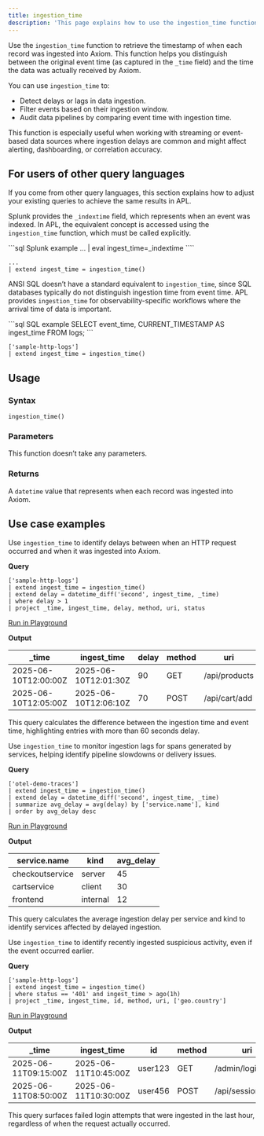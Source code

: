 ```yaml
---
title: ingestion_time
description: 'This page explains how to use the ingestion_time function in APL.'
---
```


Use the `ingestion_time` function to retrieve the timestamp of when each record was ingested into Axiom. This function helps you distinguish between the original event time (as captured in the `_time` field) and the time the data was actually received by Axiom.

You can use `ingestion_time` to:

- Detect delays or lags in data ingestion.
- Filter events based on their ingestion window.
- Audit data pipelines by comparing event time with ingestion time.

This function is especially useful when working with streaming or event-based data sources where ingestion delays are common and might affect alerting, dashboarding, or correlation accuracy.

## For users of other query languages

If you come from other query languages, this section explains how to adjust your existing queries to achieve the same results in APL.

<AccordionGroup>
<Accordion title="Splunk SPL users">

Splunk provides the `_indextime` field, which represents when an event was indexed. In APL, the equivalent concept is accessed using the `ingestion_time` function, which must be called explicitly.

<CodeGroup>
```sql Splunk example
... | eval ingest_time=_indextime
````

```kusto APL equivalent
...
| extend ingest_time = ingestion_time()
```

</CodeGroup>

</Accordion>
<Accordion title="ANSI SQL users">

ANSI SQL doesn’t have a standard equivalent to `ingestion_time`, since SQL databases typically do not distinguish ingestion time from event time. APL provides `ingestion_time` for observability-specific workflows where the arrival time of data is important.

<CodeGroup>
```sql SQL example
SELECT event_time, CURRENT_TIMESTAMP AS ingest_time FROM logs;
```

```kusto APL equivalent
['sample-http-logs']
| extend ingest_time = ingestion_time()
```

</CodeGroup>

</Accordion>
</AccordionGroup>

## Usage

### Syntax

```kusto
ingestion_time()
```

### Parameters

This function doesn’t take any parameters.

### Returns

A `datetime` value that represents when each record was ingested into Axiom.

## Use case examples

<Tabs>
<Tab title="Log analysis">

Use `ingestion_time` to identify delays between when an HTTP request occurred and when it was ingested into Axiom.

**Query**

```kusto
['sample-http-logs']
| extend ingest_time = ingestion_time()
| extend delay = datetime_diff('second', ingest_time, _time)
| where delay > 1
| project _time, ingest_time, delay, method, uri, status
```

[Run in Playground](https://play.axiom.co/axiom-play-qf1k/query?initForm=%7B%22apl%22%3A%22%5B'sample-http-logs'%5D%20%7C%20extend%20ingest_time%20%3D%20ingestion_time()%20%7C%20extend%20delay%20%3D%20datetime_diff('second'%2C%20ingest_time%2C%20_time)%20%7C%20where%20delay%20%3E%201%20%7C%20project%20_time%2C%20ingest_time%2C%20delay%2C%20method%2C%20uri%2C%20status%22%7D)

**Output**

| _time               | ingest_time         | delay | method | uri           | status |
| -------------------- | -------------------- | ----- | ------ | ------------- | ------ |
| 2025-06-10T12:00:00Z | 2025-06-10T12:01:30Z | 90    | GET    | /api/products | 200    |
| 2025-06-10T12:05:00Z | 2025-06-10T12:06:10Z | 70    | POST   | /api/cart/add | 201    |

This query calculates the difference between the ingestion time and event time, highlighting entries with more than 60 seconds delay.

</Tab>
<Tab title="OpenTelemetry traces">

Use `ingestion_time` to monitor ingestion lags for spans generated by services, helping identify pipeline slowdowns or delivery issues.

**Query**

```kusto
['otel-demo-traces']
| extend ingest_time = ingestion_time()
| extend delay = datetime_diff('second', ingest_time, _time)
| summarize avg_delay = avg(delay) by ['service.name'], kind
| order by avg_delay desc
```

[Run in Playground](https://play.axiom.co/axiom-play-qf1k/query?initForm=%7B%22apl%22%3A%22%5B'otel-demo-traces'%5D%20%7C%20extend%20ingest_time%20%3D%20ingestion_time()%20%7C%20extend%20delay%20%3D%20datetime_diff('second'%2C%20ingest_time%2C%20_time)%20%7C%20summarize%20avg_delay%20%3D%20avg(delay)%20by%20%5B'service.name'%5D%2C%20kind%20%7C%20order%20by%20avg_delay%20desc%22%7D)

**Output**

| service.name    | kind     | avg_delay |
| --------------- | -------- | ---------- |
| checkoutservice | server   | 45         |
| cartservice     | client   | 30         |
| frontend        | internal | 12         |

This query calculates the average ingestion delay per service and kind to identify services affected by delayed ingestion.

</Tab>
<Tab title="Security logs">

Use `ingestion_time` to identify recently ingested suspicious activity, even if the event occurred earlier.

**Query**

```kusto
['sample-http-logs']
| extend ingest_time = ingestion_time()
| where status == '401' and ingest_time > ago(1h)
| project _time, ingest_time, id, method, uri, ['geo.country']
```

[Run in Playground](https://play.axiom.co/axiom-play-qf1k/query?initForm=%7B%22apl%22%3A%22%5B'sample-http-logs'%5D%20%7C%20extend%20ingest_time%20%3D%20ingestion_time()%20%7C%20where%20status%20%3D%3D%20'401'%20and%20ingest_time%20%3E%20ago(1h)%20%7C%20project%20_time%2C%20ingest_time%2C%20id%2C%20method%2C%20uri%2C%20%5B'geo.country'%5D%22%7D)

**Output**

| _time               | ingest_time         | id      | method | uri                | geo.country |
| -------------------- | -------------------- | ------- | ------ | ------------------ | ----------- |
| 2025-06-11T09:15:00Z | 2025-06-11T10:45:00Z | user123 | GET    | /admin/login       | US          |
| 2025-06-11T08:50:00Z | 2025-06-11T10:30:00Z | user456 | POST   | /api/session/start | DE          |

This query surfaces failed login attempts that were ingested in the last hour, regardless of when the request actually occurred.

</Tab>
</Tabs>
